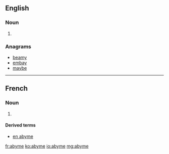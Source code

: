 ==English==

===Noun===
{{en-noun}}
# {{alternative form of|abime|lang=en}}

===Anagrams===
* [[beamy#English|beamy]]
* [[embay#English|embay]]
* [[maybe#English|maybe]]

----

==French==

===Noun===
{{fr-noun|m}}
# {{context|archaic|lang=fr}} {{alternative form of|abime|lang=fr}}

====Derived terms====
* [[en abyme]]

[[fr:abyme]]
[[ko:abyme]]
[[io:abyme]]
[[mg:abyme]]